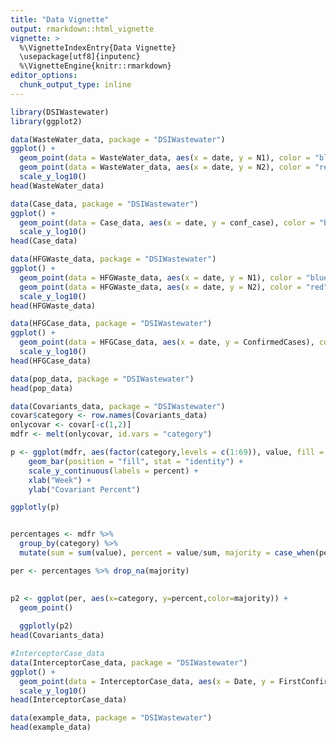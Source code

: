 ```yaml
---
title: "Data Vignette"
output: rmarkdown::html_vignette
vignette: >
  %\VignetteIndexEntry{Data Vignette}
  \usepackage[utf8]{inputenc}
  %\VignetteEngine{knitr::rmarkdown}
editor_options: 
  chunk_output_type: inline
---
```


```r
library(DSIWastewater)
library(ggplot2)
```


```r
data(WasteWater_data, package = "DSIWastewater")
ggplot() +
  geom_point(data = WasteWater_data, aes(x = date, y = N1), color = "blue") +
  geom_point(data = WasteWater_data, aes(x = date, y = N2), color = "red") + 
  scale_y_log10()
head(WasteWater_data)
```

```r
data(Case_data, package = "DSIWastewater")
ggplot() +
  geom_point(data = Case_data, aes(x = date, y = conf_case), color = "blue") +
  scale_y_log10()
head(Case_data)
```

```r
data(HFGWaste_data, package = "DSIWastewater")
ggplot() +
  geom_point(data = HFGWaste_data, aes(x = date, y = N1), color = "blue") +
  geom_point(data = HFGWaste_data, aes(x = date, y = N2), color = "red") + 
  scale_y_log10()
head(HFGWaste_data)
```

```r
data(HFGCase_data, package = "DSIWastewater")
ggplot() +
  geom_point(data = HFGCase_data, aes(x = date, y = ConfirmedCases), color = "blue") +
  scale_y_log10()
head(HFGCase_data)
```


```r
data(pop_data, package = "DSIWastewater")
head(pop_data)
```
```r
data(Covariants_data, package = "DSIWastewater")
covar$category <- row.names(Covariants_data)
onlycovar <- covar[-c(1,2)]
mdfr <- melt(onlycovar, id.vars = "category")

p <- ggplot(mdfr, aes(factor(category,levels = c(1:69)), value, fill = variable)) +
    geom_bar(position = "fill", stat = "identity") +
    scale_y_continuous(labels = percent) +
    xlab("Week") +
    ylab("Covariant Percent")

ggplotly(p)


percentages <- mdfr %>%
  group_by(category) %>%
  mutate(sum = sum(value), percent = value/sum, majority = case_when(percent > .5 ~ paste(variable)))

per <- percentages %>% drop_na(majority)
  

p2 <- ggplot(per, aes(x=category, y=percent,color=majority)) +
  geom_point()
  
  ggplotly(p2)
head(Covariants_data)
```


```r
#InterceptorCase_data  
data(InterceptorCase_data, package = "DSIWastewater")
ggplot() +
  geom_point(data = InterceptorCase_data, aes(x = Date, y = FirstConfirmed), color = "blue") +
  scale_y_log10()
head(InterceptorCase_data)
```
```r
data(example_data, package = "DSIWastewater")
head(example_data)
```

